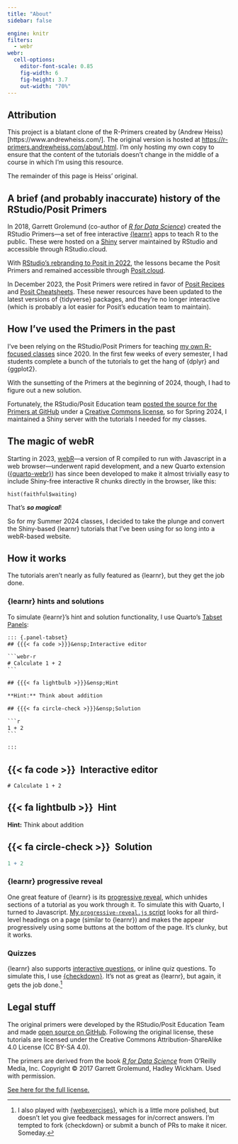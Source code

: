 ```yaml
---
title: "About"
sidebar: false

engine: knitr
filters:
  - webr
webr:
  cell-options:
    editor-font-scale: 0.85
    fig-width: 6
    fig-height: 3.7
    out-width: "70%"
---
```


## Attribution

This project is a blatant clone of the R-Primers created by (Andrew Heiss)[https://www.andrewheiss.com/].
The original version is hosted at <https://r-primers.andrewheiss.com/about.html>.
I'm only hosting my own copy to ensure that the content of the tutorials doesn't
change in the middle of a course in which I'm using this resource.

The remainder of this page is Heiss' original.

## A brief (and probably inaccurate) history of the RStudio/Posit Primers

In 2018, Garrett Grolemund (co-author of [*R for Data Science*](https://r4ds.had.co.nz/)) created the RStudio Primers—a set of free interactive [{learnr}](https://rstudio.github.io/learnr/) apps to teach R to the public. These were hosted on a [Shiny](https://shiny.posit.co/) server maintained by RStudio and accessible through RStudio.cloud.

With [RStudio's rebranding to Posit in 2022](https://posit.co/blog/rstudio-is-becoming-posit/), the lessons became the Posit Primers and remained accessible through [Posit.cloud](https://posit.cloud/).

In December 2023, the Posit Primers were retired in favor of [Posit Recipes](https://posit.cloud/learn/recipes) and [Posit Cheatsheets](https://posit.co/resources/cheatsheets/). These newer resources have been updated to the latest versions of {tidyverse} packages, and they're no longer interactive (which is probably a lot easier for Posit's education team to maintain).

## How I've used the Primers in the past

I've been relying on the RStudio/Posit Primers for teaching [my own R-focused classes](https://www.andrewheiss.com/teaching/) since 2020. In the first few weeks of every semester, I had students complete a bunch of the tutorials to get the hang of {dplyr} and {ggplot2}.

With the sunsetting of the Primers at the beginning of 2024, though, I had to figure out a new solution.

Fortunately, the RStudio/Posit Education team [posted the source for the Primers at GitHub](https://github.com/rstudio-education/primers) under a [Creative Commons license](https://github.com/rstudio-education/primers/blob/master/LICENSE.md), so for Spring 2024, I maintained a Shiny server with the tutorials I needed for my classes.

## The magic of webR

Starting in 2023, [webR](https://docs.r-wasm.org/webr/latest/)—a version of R compiled to run with Javascript in a web browser—underwent rapid development, and a new Quarto extension ([{quarto-webr}](https://quarto-webr.thecoatlessprofessor.com/)) has since been developed to make it almost trivially easy to include Shiny-free interactive R chunks directly in the browser, like this:

```webr-r
hist(faithful$waiting)
```

That's ***so magical***!

So for my Summer 2024 classes, I decided to take the plunge and convert the Shiny-based {learnr} tutorials that I've been using for so long into a webR-based website.

## How it works 

The tutorials aren't nearly as fully featured as {learnr}, but they get the job done.

### {learnr} hints and solutions

To simulate {learnr}'s hint and solution functionality, I use Quarto's [Tabset Panels](https://quarto.org/docs/interactive/layout.html#tabset-panel):

````default
::: {.panel-tabset}
## {{{< fa code >}}}&ensp;Interactive editor

```webr-r
# Calculate 1 + 2
```

## {{{< fa lightbulb >}}}&ensp;Hint

**Hint:** Think about addition

## {{{< fa circle-check >}}}&ensp;Solution

```r
1 + 2
```

:::
````

::: {.panel-tabset}
## {{< fa code >}}&ensp;Interactive editor

```webr-r
# Calculate 1 + 2
```

## {{< fa lightbulb >}}&ensp;Hint

**Hint:** Think about addition

## {{< fa circle-check >}}&ensp;Solution

```r
1 + 2
```

:::

### {learnr} progressive reveal

One great feature of {learnr} is its [progressive reveal](https://rstudio.github.io/learnr/articles/exercises.html#progressive-reveal), which unhides sections of a tutorial as you work through it. To simulate this with Quarto, I turned to Javascript. [My `progressive-reveal.js` script](https://github.com/andrewheiss/r-primers/blob/main/js/progressive-reveal.js) looks for all third-level headings on a page (similar to {learnr}) and makes the appear progressively using some buttons at the bottom of the page. It's clunky, but it works.

### Quizzes

{learnr} also supports [interactive questions](https://rstudio.github.io/learnr/articles/questions.html), or inline quiz questions. To simulate this, I use [{checkdown}](https://agricolamz.github.io/checkdown/). It's not as great as {learnr}, but again, it gets the job done.^[I also played with [{webexercises}](https://psyteachr.github.io/webexercises/articles/webexercises.html), which is a little more polished, but doesn't let you give feedback messages for in/correct answers. I'm tempted to fork {checkdown} or submit a bunch of PRs to make it nicer. Someday.]

## Legal stuff

The original primers were developed by the RStudio/Posit Education Team and made [open source on GitHub](https://github.com/rstudio-education/primers). Following the original license, these tutorials are licensed under the Creative Commons Attribution-ShareAlike 4.0 License (CC BY-SA 4.0).

The primers are derived from the book [*R for Data Science*](https://r4ds.had.co.nz/) from O'Reilly Media, Inc. Copyright © 2017 Garrett Grolemund, Hadley Wickham. Used with permission.

[See here for the full license.](https://github.com/andrewheiss/r-primers/blob/main/LICENSE.md)
